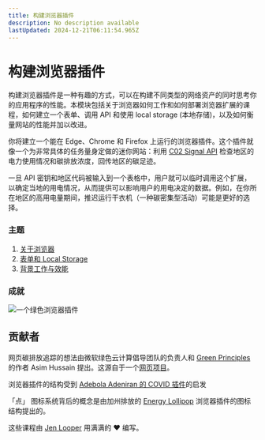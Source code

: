 ```yaml
---
title: 构建浏览器插件
description: No description available
lastUpdated: 2024-12-21T06:11:54.965Z
---
```


# 构建浏览器插件

构建浏览器插件是一种有趣的方式，可以在构建不同类型的网络资产的同时思考你的应用程序的性能。本模块包括关于浏览器如何工作和如何部署浏览器扩展的课程，如何建立一个表单、调用 API 和使用 local storage (本地存储)，以及如何衡量网站的性能并加以改进。

你将建立一个能在 Edge、Chrome 和 Firefox 上运行的浏览器插件。这个插件就像一个为非常具体的任务量身定做的迷你网站：利用 [C02 Signal API](https://www.co2signal.com) 检查地区的电力使用情况和碳排放浓度，回传地区的碳足迹。

一旦 API 密钥和地区代码被输入到一个表格中，用户就可以临时调用这个扩展，以确定当地的用电情况，从而提供可以影响用户的用电决定的数据。例如，在你所在地区的高用电量期间，推迟运行干衣机（一种碳密集型活动）可能是更好的选择。

### 主题

1. [关于浏览器](../1-about-browsers/translations/README.zh-tw.md)
2. [表单和 Local Storage](../2-forms-browsers-local-storage/translations/README.zh-tw.md)
3. [背景工作与效能](../3-background-tasks-and-performance/translations/README.zh-tw.md)

### 成就

![一个绿色浏览器插件](../extension-screenshot.png)

## 贡献者

网页碳排放追踪的想法由微软绿色云计算倡导团队的负责人和 [Green Principles](https://principles.green/) 的作者 Asim Hussain 提出。这源自于一个[网页项目](https://github.com/jlooper/green)。

浏览器插件的结构受到 [Adebola Adeniran 的 COVID 插件](https://github.com/onedebos/covtension)的启发

「点」 图标系统背后的概念是由加州排放的 [Energy Lollipop](https://energylollipop.com/) 浏览器插件的图标结构提出的。

这些课程由 [Jen Looper](https://www.twitter.com/jenlooper) 用满满的 ♥️ 编写。

